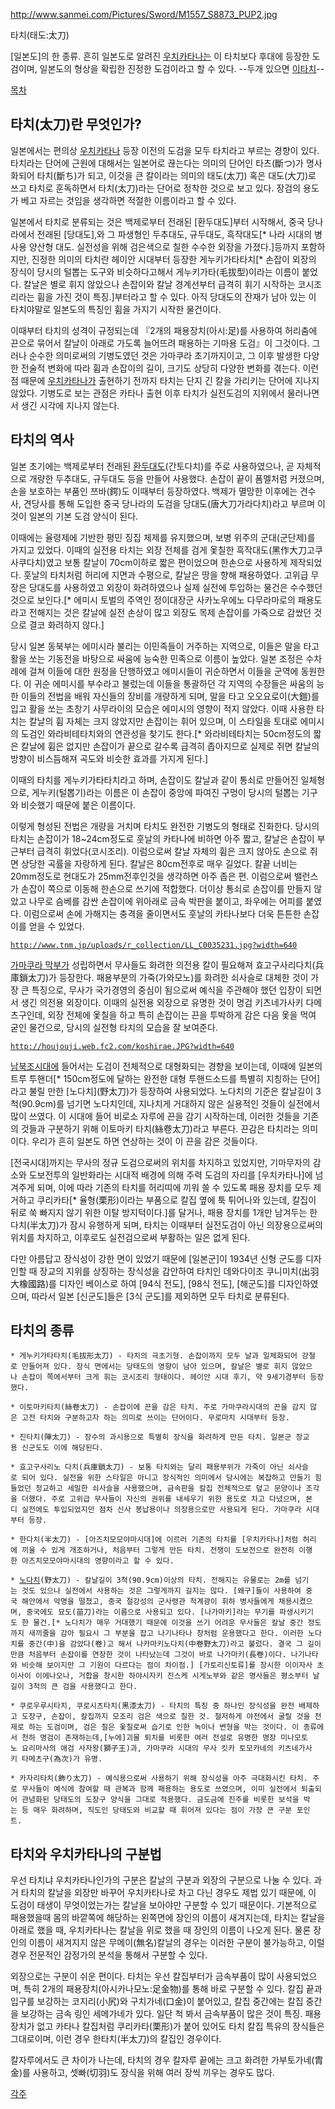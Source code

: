 http://www.sanmei.com/Pictures/Sword/M1557_S8873_PUP2.jpg

타치(태도:太刀)

[일본도]의 한 종류. 흔히 일본도로 알려진 [[우치카타나]]는 이 타치보다 후대에 등장한 도검이며, 일본도의 형상을 확립한 진정한 도검이라고 할 수 있다. 
--두개 있으면 [[이타치]]--

[[목차]]

== 타치(太刀)란 무엇인가? ==

일본에서는 편의상 [[우치카타나]] 등장 이전의 도검을 모두 타치라고 부르는 경향이 있다. 타치라는 단어에 근원에 대해서는 일본어로 끊는다는 의미의 단어인 타츠(斷つ)가 명사화되어 타치(斷ち)가 되고, 이것을 큰 칼이라는 의미의 태도(太刀) 혹은 대도(大刀)로 쓰고 타치로 훈독하면서 타치(太刀)라는 단어로 정착한 것으로 보고 있다. 장검의 용도가 베고 자르는 것임을 생각하면 적절한 이름이라고 할 수 있다. 

일본에서 타치로 분류되는 것은 백제로부터 전래된 [환두대도]부터 시작해서, 중국 당나라에서 전래된 [당대도],와 그 파생형인 두추대도, 규두대도, 흑작대도[* 나라 시대의 병사용 양산형 대도. 실전성을 위해 검은색으로 칠한 수수한 외장을 가졌다.]등까지 포함하지만, 진정한 의미의 타치란 헤이안 시대부터 등장한 게누키가타타치[* 손잡이 외장의 장식이 당시의 털뽑는 도구와 비슷하다고해서 게누키가타(毛拔型)이라는 이름이 붙었다. 칼날은 별로 휘지 않았으나 손잡이와 칼날 경계선부터 급격히 휘기 시작하는 코시조리라는 휨을 가진 것이 특징.]부터라고 할 수 있다. 아직 당대도의 잔재가 남아 있는 이 타치야말로 일본도의 특징인 휨을 가지기 시작한 물건이다. 

이때부터 타치의 성격이 규정되는데 『2개의 패용장치(아시:足)를 사용하여 허리춤에 끈으로 묶어서 칼날이 아래로 가도록 늘어뜨려 패용하는 기마용 도검』이 그것이다. 그러나 순수한 의미로써의 기병도였던 것은 가마쿠라 초기까지이고, 그 이후 발생한 다양한 전술적 변화에 따라 휨과 손잡이의 길이, 크기도 상당히 다양한 변화를 겪는다. 이런 점 때문에 [[우치카타나]]가 출현하기 전까지 타치는 단지 긴 칼을 가리키는 단어에 지나지 않았다. 기병도로 보는 관점은 카타나 출현 이후 타치가 실전도검의 지위에서 물러나면서 생긴 시각에 지나지 않는다.  

== 타치의 역사 ==

일본 초기에는 백제로부터 전래된 [[환두대도]](간토다치)를 주로 사용하였으나, 곧 자체적으로 개량한 두추대도, 규두대도 등을 만들어 사용했다. 손잡이 끝이 폼멜처럼 커졌으며, 손을 보호하는 부품인 쯔바(鍔)도 이때부터 등장하였다. 백제가 멸망한 이후에는 견수사, 견당사를 통해 도입한 중국 당나라의 도검을 당대도(唐大刀가라다치)라고 부르며 이것이 일본의 기본 도검 양식이 된다. 

이때에는 율령제에 기반한 평민 징집 체제를 유지했으며, 보병 위주의 군대(군단제)를 가지고 있었다. 이때의 실전용 타치는 외장 전체를 검게 옻칠한 흑작대도(黑作大刀고쿠사쿠다치)였고 보통 칼날이 70cm이하로 짧은 편이었으며 한손으로 사용하게 제작되었다. 훗날의 타치처럼 허리에 지면과 수평으로, 칼날은 땅을 향해 패용하였다. 고위급 무장은 당대도를 사용하였고 외장이 화려하였으나 실제 실전에 투입하는 물건은 수수했던 것으로 보인다.[* 에미시 토벌의 주역인 정이대장군 사카노우에노 다무라마로의 패용도라고 전해지는 것은 칼날에 실전 손상이 많고 외장도 목제 손잡이를 가죽으로 감쌌던 것으로 결코 화려하지 않다.]

당시 일본 동북부는 에미시라 불리는 이민족들이 거주하는 지역으로, 이들은 말을 타고 활을 쏘는 기동전을 바탕으로 싸움에 능숙한 민족으로 이름이 높았다. 일본 조정은 수차례에 걸쳐 이들에 대한 원정을 단행하였고 에미시들이 귀순하면서 이들을 군역에 동원한다. 이 귀순 에미시를 부수라고 불렀는데 이들을 통괄하던 각 지역의 수장들은 싸움의 능한 이들의 전법을 배워 자신들의 장비를 개량하게 되며, 말을 타고 오오요로이(大鎧)를 입고 활을 쏘는 초창기 사무라이의 모습은 에미시의 영향이 적지 않았다. 이때 사용한 타치는 칼날의 휨 자체는 크지 않았지만 손잡이는 휘어 있으며, 이 스타일을 토대로 에미시의 도검인 와라비테타치와의 연관성을 찾기도 한다.[* 와라비테타치는 50cm정도의 짧은 칼날에 휨은 없지만 손잡이가 끝으로 갈수록 급격히 좁아지므로 실제로 쥐면 칼날의 방향이 비스듬해져 곡도와 비슷한 효과를 가지게 된다.]

이때의 타치를 게누키가타타치라고 하며, 손잡이도 칼날과 같이 통쇠로 만들어진 일체형으로, 게누키(털뽑기)라는 이름은 이 손잡이 중앙에 파여진 구멍이 당시의 털뽑는 기구와 비슷했기 때문에 붙은 이름이다. 

이렇게 형성된 전법은 개량을 거치며 타치도 완전한 기병도의 형태로 진화한다. 당시의 타치는 손잡이가 18~24cm정도로 훗날의 카타나에 비하면 아주 짧고, 칼날은 손잡이 부근부터 급격히 휘었다(코시조리). 이럼으로써 칼날 자체의 휨은 크지 않아도 손으로 쥐면 상당한 곡률을 자랑하게 된다. 칼날은 80cm전후로 매우 길었다. 칼끝 너비는 20mm정도로 현대도가 25mm전후인것을 생각하면 아주 좁은 편. 이럼으로써 밸런스가 손잡이 쪽으로 이동해 한손으로 쓰기에 적합했다. 더이상 통쇠로 손잡이를 만들지 않았고 나무로 슴베를 감싼 손잡이에 위아래로 금속 박판을 붙이고, 좌우에는 어피를 붙였다. 이럼으로써 손에 가해지는 충격을 줄이면서도 훗날의 카타나보다 더욱 튼튼한 손잡이를 얻을 수 있었다. 

 http://www.tnm.jp/uploads/r_collection/LL_C0035231.jpg?width=640

[[가마쿠라 막부]]가 성립하면서 무사들도 화려한 의전용 칼이 필요해져 효고구사리다치(兵庫鎖太刀)가 등장한다. 패용부분의 가죽(가와모노)를 화려한 쇠사슬로 대체한 것이 가장 큰 특징으로, 무사가 국가경영의 중심이 됨으로써 예식을 주관해야 했던 입장이 되면서 생긴 의전용 외장이다. 이때의 실전용 외장으로 유명한 것이 명검 키츠네가사키 다메츠구인데, 외장 전체에 옻칠을 하고 특히 손잡이는 끈을 투박하게 감은 다음 옻을 먹여 굳인 물건으로, 당시의 실전형 타치의 모습을 잘 보여준다. 
 http://houjouji.web.fc2.com/koshirae.JPG?width=640

[[남북조시대]]에 들어서는 도검이 전체적으로 대형화되는 경향을 보이는데, 이때에 일본의 트루 투핸더[* 150cm정도에 달하는 완전한 대형 투핸드소드를 특별히 지칭하는 단어]라고 불릴 만한 [노다치](野太刀)가 등장하여 사용되었다. 노다치의 기준은 칼날길이 3척(90.9cm)를 넘기면 노다치인데, 지나치게 거대하지 않은 실용적인 것들이 실전에서 많이 쓰였다. 이 시대에 들어 비로소 자루에 끈을 감기 시작하는데, 이러한 것들을 기존의 것들과 구분하기 위해 이토마키 타치(絲卷太刀)라고 부른다. 끈감은 타치라는 의미이다. 우리가 흔히 일본도 하면 연상하는 것이 이 끈을 감은 것들이다. 

[전국시대]까지는 무사의 정규 도검으로써의 위치를 차지하고 있었지만, 기마무자의 감소와 도보전투의 일반화라는 시대적 배경에 의해 주력 도검의 자리를 [우치카타나]에 넘겨주게 되며, 이에 따라 기존의 타치를 허리띠에 끼워 쓸 수 있도록 패용 장치를 모두 제거하고 쿠리카타[* 율형(栗形)이라는 부품으로 칼집 옆에 툭 튀어나와 있는데, 칼집이 뒤로 쑥 빠지지 않기 위한 이탈 방지턱이다.]를 달거나, 패용 장치를 1개만 남겨두는 한다치(半太刀)가 잠시 유행하게 되며, 타치는 이때부터 실전도검이 아닌 의장용으로써의 위치를 차지하고, 이후로도 실전검으로써 부활하는 일은 없게 된다. 

다만 아름답고 장식성이 강한 면이 있었기 때문에 [일본군]이 1934년 신형 군도를 디자인할 때 장교의 지위를 상징하는 장식성을 감안하여 타치인 데와다이조 쿠니미치(出羽大橡國路)를 디자인 베이스로 하여 [94식 전도], [98식 전도], [해군도]를 디자인하였으며, 따라서 일본 [신군도]들은 [3식 군도]를 제외하면 모두 타치로 분류된다.

== 타치의 종류 ==
 * 게누키가타타치(毛拔形太刀) - 타치의 극초기형. 손잡이까지 모두 날과 일체화되어 강철로 만들어져 있다. 장식 면에서는 당태도의 영향이 남아 있으며, 칼날은 별로 휘지 않았으나 손잡이 쪽에서부터 크게 휘는 코시조리 형태이다. 헤이안 시대 후기, 약 9세기경부터 등장했다. 

 * 이토마키타치(絲卷太刀) - 손잡이에 끈을 감은 타치. 주로 가마쿠라시대의 끈을 감지 않은 고전 타치와 구분하고자 하는 의미로 쓰이는 단어이다. 무로마치 시대부터 등장.

 * 진타치(陣太刀) - 장수의 과시용으로 특별히 장식을 화려하게 만든 타치. 일본군 장교용 신군도도 이에 해당된다. 

 * 효고구사리노 다치(兵庫鎖太刀) - 보통 타치와는 달리 패용부위가 가죽이 아닌 쇠사슬로 되어 있다. 실전을 위한 스타일은 아니고 장식적인 의미에서 당시에는 복잡하고 만들기 힘들었던 정교하고 세밀한 쇠사슬을 사용했으며, 금속판을 칼집 전체적으로 덮고 문양이나 조각을 더했다. 주로 고위급 무사들이 자신의 권위를 내세우기 위한 용도로 차고 다녔으며, 본디 실전에도 투입되었지만 점차 신사 봉납용이나 의장용으로만 사용되게 된다. 가마쿠라 시대부터 등장.  

 * 한다치(半太刀) - [아즈치모모야마시대]에 이르러 기존의 타치를 [우치카타나]처럼 허리에 끼울 수 있게 개조하거나, 처음부터 그렇게 만든 타치. 전쟁이 도보전으로 완전히 이행한 아즈치모모야마시대의 영향이라고 할 수 있다. 

 * [[노다치]](野太刀) - 칼날길이 3척(90.9cm)이상의 타치. 전해지는 유물로는 2m를 넘기는 것도 있으나 실전에서 사용하는 것은 그렇게까지 길지는 않다. [왜구]들이 사용하여 중국 해안에서 악명을 떨쳤고, 중국 절강성의 군사령관 척계광이 휘하 병사들에게 채용시켰으며, 중국에도 묘도(苗刀)라는 이름으로 사용되고 있다. [나가마키]라는 무기를 파생시키기도 한 물건.[* 노다치가 매우 거대했기 때문에 이것을 쓰기 어려운 무사들은 칼날 중간 정도까지 새끼줄을 감아 필요시 그 부분을 잡고 나기나타나 창처럼 운용했다고 한다. 이러한 노다치를 중간(中)을 감았다(卷)고 해서 나카마키노다치(中卷野太刀)라고 불렀다. 결국 그 길이만큼 처음부터 손잡이를 연장한 것이 나타났는데 그것이 바로 나가마키(長卷)이다. 나기나타와 비슷해 보이지만 그 기원이 다르다는 점이 차이점.] [가토리신토류]를 창시한 이이자사 초이사이 이에나오나, 거합을 창시한 하야시자키 진스케 시게노부와 같은 명사들은 평소부터 날길이 3척의 큰 검을 사용했다고 한다. 

 * 쿠로우루시타치, 쿠로시츠타치(黑漆太刀) - 타치의 특징 중 하나인 장식성을 완전 배제하고 도장구, 손잡이, 칼집까지 모조리 검은 색으로 칠한 것. 철저하게 야전에서 굴릴 것을 전제로 하는 도검이며, 검은 칠은 옻칠로써 습기로 인한 녹이나 변형을 막는 것이다. 이 종류에서 천하 명검이 존재하는데,[누에]괴물 퇴치를 비롯한 여러 전설로 유명한 명장 미나모토노 요리마사의 애검 사자왕(獅子王)과, 가마쿠라 시대의 무사 킷카 토모카네의 키츠네가사키 타메츠구(為次)가 유명.

 * 카자리타치(飾り太刀) - 예식용으로써 사용하기 위해 장식성을 아주 극대화시킨 타치. 주로 무사들이 예식에 참여할 때 관복과 함께 패용하는 용도로 쓰였으며, 이미 실전에서 퇴출되어 관념화된 당태도의 도장구 양식을 그대로 적용했다. 금도금에 진주를 비롯한 보석을 박는 등 매우 화려하며, 직도인 당태도와 비교할 때 휘어져 있다는 점이 가장 큰 구분 포인트. 

== 타치와 우치카타나의 구분법 ==

우선 타치냐 우치카타나인가의 구분은 칼날의 구분과 외장의 구분으로 나눌 수 있다. 과거 타치의 칼날을 외장만 바꾸어 우치카타나로 차고 다닌 경우도 제법 있기 때문에, 이 도검이 태생이 무엇이었는가는 칼날을 보아야만 구분할 수 있기 때문이다. 기본적으로 패용했을때 몸의 바깥쪽에 해당하는 왼쪽면에 장인의 이름이 새겨지는데, 타치는 칼날을 아래로 했을 때, 우치카타나는 칼날을 위로 했을 때 장인의 이름이 나오게 된다. 물론 장인의 이름이 새겨지지 않은 무메이(無名)칼날의 경우는 이러한 구분이 불가능하고, 이럴 경우 전문적인 감정가의 분석을 통해서 구분할 수 있다.

외장으로는 구분이 쉬운 편이다. 타치는 우선 칼집부터가 금속부품이 많이 사용되었으며, 특히 2개의 패용장치(아시카나모노:足金物)를 통해 바로 구분할 수 있다. 칼집 끝과 입구를 보강하는 코지리(小尻)와 구치가네(口金)이 붙어있고, 칼집 중간에는 칼집 중간을 보강하는 금속 링인 세메가네가 있다. 일단 척 봐서 금속부품이 많은 것이 특징. 패용장치가 없고 카타나 칼집처럼 쿠리카타(栗形)가 붙어 있어도 타치 칼집 특유의 장식들은 그대로이며, 이런 경우 한타치(半太刀)의 칼집인 경우이다. 

칼자루에서도 큰 차이가 나는데, 타치의 경우 칼자루 끝에는 크고 화려한 가부토가네(胄金)를 사용하고, 셋빠(切羽)도 장식을 위해 여러 장씩 끼우는 경우도 많다. 
 
[[각주]]
